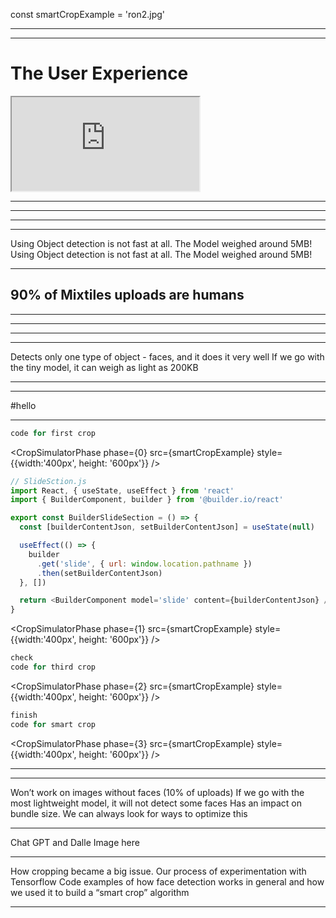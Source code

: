 
const smartCropExample = 'ron2.jpg'

<Head>
  <title>Face Detection </title>
</Head>
<MLModalLoader/>
<IntroSlide showDetections={false} />

---

<MixtilesSlide />

---
<h1>The User Experience</h1>
<iframe style={{ width: '85vw', height: '750px'}} src="https://www.mixtiles.com/photos" title="Mixtiles Tile Picker"></iframe>

---

<SlideLayout title='Customers Recieved Poorly Cropped Tiles' direction='column'>
    <div
      style={{
        display: 'flex',
        alignItems: 'center',
        justifyContent: 'space-around',
        marginTop: '200px'
      }}
    >
      <ZoomSteps>
        <ImageDeck src={'support.png'} style={{ width: '256px', height: '256px' }}/>
        <ImageDeck src={'satisfaction.png'} style={{ width: '256px', height: '256px' }}/> 
      </ZoomSteps>
    </div>
</SlideLayout>

---

<SmartCropSlide />

---

<SlideLayout title='Tensorflow' screenHeight justifyContent='center'>
  <ImageDeck
    width={'50%'}
    height={'50%'}
    src='tenserflow.png'
    styles={{ backgroundSize: 'cover' }}
  />
</SlideLayout>

---

<SlideLayout title='Tensorflow Summary' direction='column'>
   <AnimatedBulletList>
    <span>  Using Object detection is not fast at all. </span>
    <span>The Model weighed around 5MB! </span>
    <span>  Using Object detection is not fast at all. </span>
    <span>The Model weighed around 5MB! </span>
      </AnimatedBulletList>
</SlideLayout>

---

## 90% of Mixtiles uploads are humans

---

<SlideLayout title='FaceAPI' screenHeight justifyContent='center'>
  <ImageDeck
    width={'50%'}
    height={'50%'}
    src='faceapi.png'
    styles={{ backgroundSize: 'cover' }}
  />
</SlideLayout>

---

<FaceDetectionSlide />

---

<SlideLayout title='Face Detection Code examples'>

</SlideLayout>

---

<SlideLayout title='face-api.js Summary' direction='column'>
   <AnimatedBulletList>
    <span>Detects only one type of object - faces, and it does it very well</span>
    <span>If we go with the tiny model, it can weigh as light as 200KB </span>
      </AnimatedBulletList>
</SlideLayout>

---

<SimulatorSlide />

---

#hello

---

<CodeSurferColumns theme={codeSurferTheme}>

<Step>

```js
code for first crop
```

<CropSimulatorPhase phase={0} src={smartCropExample} style={{width:'400px', height: '600px'}} />

</Step>

<Step>

```js 
// SlideSction.js
import React, { useState, useEffect } from 'react'
import { BuilderComponent, builder } from '@builder.io/react'

export const BuilderSlideSection = () => {
  const [builderContentJson, setBuilderContentJson] = useState(null)

  useEffect(() => {
    builder
      .get('slide', { url: window.location.pathname })
      .then(setBuilderContentJson)
  }, [])

  return <BuilderComponent model='slide' content={builderContentJson} />
}
```

<CropSimulatorPhase phase={1} src={smartCropExample} style={{width:'400px', height: '600px'}} />

</Step>

<Step>

```js 2
check
code for third crop
```

<CropSimulatorPhase phase={2} src={smartCropExample} style={{width:'400px', height: '600px'}} />

</Step>

<Step>

```js 2
finish
code for smart crop
```

<CropSimulatorPhase phase={3}  src={smartCropExample} style={{width:'400px', height: '600px'}} />

</Step>

</CodeSurferColumns>

---

<GoodCropBadCropSlide />

---

<SlideLayout title='Possible Improvements' direction='column'>
  <AnimatedBulletList>
    <span>Won’t work on images without faces (10% of uploads) </span>
    <span>If we go with the most lightweight model, it will not detect some faces </span>
    <span>Has an impact on bundle size. We can always look for ways to optimize this </span>
  </AnimatedBulletList>
</SlideLayout>

---

<SlideLayout title='Lookiung To The Future'>
Chat GPT and Dalle Image here
</SlideLayout>

---

<SlideLayout title='Summary' direction='column'>
   <AnimatedBulletList>
    <span>How cropping became a big issue. </span>
    <span>Our process of experimentation with Tensorflow </span>
    <span>Code examples of how face detection works in general and how we used it to build a “smart crop” algorithm </span>
   </AnimatedBulletList>
</SlideLayout>

---

<ThankYouSlide />